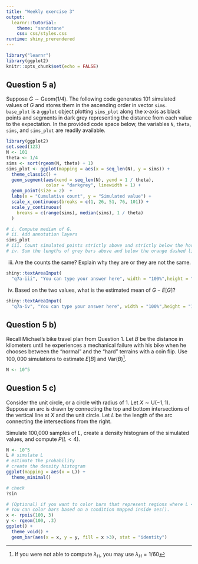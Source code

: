 ```yaml
---
title: "Weekly exercise 3"
output: 
  learnr::tutorial:
    theme: "sandstone"
    css: css/styles.css
runtime: shiny_prerendered
---
```



```r
library("learnr")
library(ggplot2)
knitr::opts_chunk$set(echo = FALSE)
```

## Question 5 a)

Suppose $G\sim\text{Geom}(1/4)$. The following code generates $101$ simulated values of $G$ and stores them in the ascending order in vector `sims`. `base_plot` is a `ggplot` object plotting `sims_plot` along the x-axis as black points and segments in dark grey representing the distance from each value to the expectation. In the provided code space below, the variables `N`, `theta`, `sims`, and `sims_plot` are readily available.

```r
library(ggplot2)
set.seed(123)
N <- 101
theta <- 1/4
sims <- sort(rgeom(N, theta) + 1)
sims_plot <- ggplot(mapping = aes(x = seq_len(N), y = sims)) +
  theme_classic() +
  geom_segment(aes(xend = seq_len(N), yend = 1 / theta), 
               color = "darkgrey", linewidth = 1) +
  geom_point(size = 2)  +
  labs(x = "Cumulative count", y = "Simulated value") +
  scale_x_continuous(breaks = c(1, 26, 51, 76, 101)) +
  scale_y_continuous(
    breaks = c(range(sims), median(sims), 1 / theta)
  ) 
```

```r
# i. Compute median of G.
# ii. Add annotation layers
sims_plot
# iii. Count simulated points strictly above and strictly below the horizontal red dotted line.
# iv. Sum the lengths of grey bars above and below the orange dashed line.
```

iii. Are the counts the same? Explain why they are or they are not the same.

```r
shiny::textAreaInput(
  "q7a-iii", "You can type your answer here", width = "100%",height = "120px")
```


iv. Based on the two values, what is the estimated mean of $G - E[G]$?

```r
shiny::textAreaInput(
  "q7a-iv", "You can type your answer here", width = "100%",height = "120px")
```

## Question 5 b)

Recall Michael's bike travel plan from Question 1. Let $B$ be the distance in kilometers until he experiences a mechanical failure with his bike when he chooses between the "normal" and the "hard" terrains with a coin flip. Use $100,000$ simulations to estimate $E[B]$ and $\text{Var}(B)$^[If you were not able to compute $\lambda_H$, you may use $\lambda_H = 1/60$].


```r
N <- 10^5
```


## Question 5 c)

Consider the unit circle, or a circle with radius of 1. Let $X\sim\text{U}(-1,1)$. Suppose an arc is drawn by connecting the top and bottom intersections of the vertical line at $X$ and the unit circle. Let $L$ be the length of the arc connecting the intersections from the right. 

Simulate 100,000 samples of $L$, create a density histogram of the simulated values, and compute $P(L < 4)$.

```r
N <- 10^5
L # simulate L
# estimate the probability
# create the density histogram
ggplot(mapping = aes(x = L)) +
  theme_minimal() 
```

```r
# check
?sin

```

```r
# (Optional) if you want to color bars that represent regions where L < 4.
# You can color bars based on a condition mapped inside aes().
x <- rpois(100, 3)
y <- rgeom(100, .3)
ggplot() +
  theme_void() +
  geom_bar(aes(x = x, y = y, fill = x >3), stat = "identity")
```

